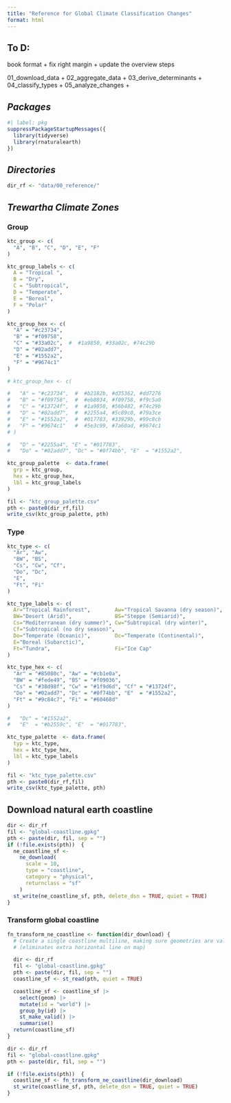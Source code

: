 ```yaml
---
title: "Reference for Global Climate Classification Changes"
format: html
---
```


## To D:

book format
 + fix right margin
 + update the overview steps

01_download_data
 + 
02_aggregate_data
 + 
03_derive_determinants
 + 
04_classify_types
 + 
05_analyze_changes
 + 




## ***Packages***

```r
#| label: pkg
suppressPackageStartupMessages({
  library(tidyverse)
  library(rnaturalearth)
})
```


## ***Directories***

```r
dir_rf <- "data/00_reference/"
```

## ***Trewartha Climate Zones***

### Group

```r
ktc_group <- c(
  "A", "B", "C", "D", "E", "F"
)

ktc_group_labels <- c(
  A = "Tropical ",
  B = "Dry", 
  C = "Subtropical",
  D = "Temperate",
  E = "Boreal",
  F = "Polar"
)

ktc_group_hex <- c(
  "A" = "#c23734",  
  "B" = "#f09758", 
  "C" = "#33a02c",  #  #1a9850, #33a02c, #74c29b
  "D" = "#02add7", 
  "E" = "#1552a2",  
  "F" = "#9674c1"   
)

# ktc_group_hex <- c(

#   "A" = "#c23734",  #  #b2182b, #d35362, #dd7276
#   "B" = "#f09758",  #  #eb8034, #f09758, #f9c5a0
#   "C" = "#13724f",  #  #1a9850, #56b482, #74c29b
#   "D" = "#02add7",  #  #2255a4, #5c89c0, #79a3ce
#   "E" = "#1552a2",  #  #017783, #33929b, #99c8cb
#   "F" = "#9674c1"   #  #5e3c99, #7a60ad, #9674c1
# )

#   "D" = "#2255a4", "E" = "#017783",  
#   "Do" = "#02add7", "Dc" = "#0f74bb", "E"  = "#1552a2",

ktc_group_palette  <- data.frame(
  grp = ktc_group, 
  hex = ktc_group_hex,
  lbl = ktc_group_labels
)

fil <- "ktc_group_palette.csv"
pth <- paste0(dir_rf,fil)
write_csv(ktc_group_palette, pth)

```

### Type

```r
ktc_type <- c(
  "Ar", "Aw",
  "BW", "BS",
  "Cs", "Cw", "Cf",
  "Do", "Dc",
  "E",
  "Ft", "Fi"
)

ktc_type_labels <- c(
  Ar="Tropical Rainforest",        Aw="Tropical Savanna (dry season)",
  BW="Desert (Arid)",              BS="Steppe (Semiarid)",
  Cs="Mediterranean (dry summer)", Cw="Subtropical (dry winter)",
  Cf="Subtropical (no dry season)",
  Do="Temperate (Oceanic)",        Dc="Temperate (Continental)",
  E="Boreal (Subarctic)",
  Ft="Tundra",                     Fi="Ice Cap"
)

ktc_type_hex <- c(
  "Ar" = "#85080c", "Aw" = "#cb1e0a",
  "BW" = "#fede49", "BS" = "#f09036",
  "Cs" = "#38d98f", "Cw" = "#1f9d6d", "Cf" = "#13724f", 
  "Do" = "#02add7", "Dc" = "#0f74bb", "E"  = "#1552a2",
  "Ft" = "#9c84c7", "Fi" = "#60468d"
)

#   "Dc" = "#1552a2",
#   "E"  = "#b2559c", "E"  = "#017783",

ktc_type_palette  <- data.frame(
  typ = ktc_type,
  hex = ktc_type_hex,
  lbl = ktc_type_labels
)

fil <- "ktc_type_palette.csv"
pth <- paste0(dir_rf,fil)
write_csv(ktc_type_palette, pth)

```

## Download natural earth coastline

```r
dir <- dir_rf 
fil <- "global-coastline.gpkg"
pth <- paste(dir, fil, sep = "")
if (!file.exists(pth))  {
  ne_coastline_sf <-
    ne_download(
      scale = 10,
      type = "coastline",
      category = "physical",
      returnclass = "sf"
    )
  st_write(ne_coastline_sf, pth, delete_dsn = TRUE, quiet = TRUE)
}
```

### Transform global coastline

```r

fn_transform_ne_coastline <- function(dir_download) {
  # Create a single coastline multiline, making sure geometries are valid
  # (eliminates extra horizontal line on map)

  dir <- dir_rf 
  fil <- "global-coastline.gpkg"
  pth <- paste(dir, fil, sep = "")
  coastline_sf <- st_read(pth, quiet = TRUE)

  coastline_sf <- coastline_sf |>
    select(geom) |>
    mutate(id = "world") |>
    group_by(id) |>
    st_make_valid() |>
    summarise()
  return(coastline_sf)
}

dir <- dir_rf 
fil <- "global-coastline.gpkg"
pth <- paste(dir, fil, sep = "")

if (!file.exists(pth))  {
  coastline_sf <- fn_transform_ne_coastline(dir_download)
  st_write(coastline_sf, pth, delete_dsn = TRUE, quiet = TRUE)
}

```


